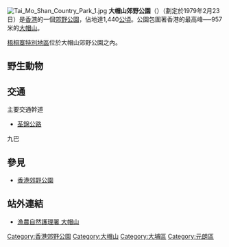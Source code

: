 [[File:Tai_Mo_Shan_Country_Park_1.jpg|right]]
'''大帽山郊野公園'''（{{lang-en|'''Tai Mo Shan Country Park'''}}）（劃定於1979年2月23日）是[[香港|香港]]的一個[[郊野公園|郊野公園]]，佔地達1,440[[公頃|公頃]]。公園包圍著香港的最高峰──957米的[[大帽山|大帽山]]。

[[梧桐寨特別地區|梧桐寨特別地區]]位於大帽山郊野公園之內。

==野生動物==
{{empty section|time=2020-04-01}}

==交通==
;主要交通幹道
*[[荃錦公路|荃錦公路]]

;九巴
{{九龍新界巴士簡單列表|51}}
{{九龍新界巴士表格|51}}

==參見==
*[[香港郊野公園|香港郊野公園]]

==站外連結==
*[http://www.afcd.gov.hk/tc_chi/country/cou_vis/cou_vis_cou/cou_vis_cou_tms/cou_vis_cou_tms.html 漁農自然護理署 大帽山]{{Wayback|url=http://www.afcd.gov.hk/tc_chi/country/cou_vis/cou_vis_cou/cou_vis_cou_tms/cou_vis_cou_tms.html |date=20060410113305 }}

{{香港郊野公園}}

{{HK-cult-stub}}
[[Category:香港郊野公園|Category:香港郊野公園]]
[[Category:大帽山|Category:大帽山]]
[[Category:大埔區|Category:大埔區]]
[[Category:元朗區|Category:元朗區]]